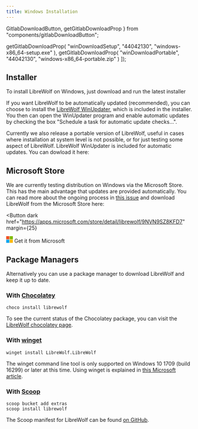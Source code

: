 ```yaml
---
title: Windows Installation
---
```


  GitlabDownloadButton,
  getGitlabDownloadProp
} from "components/gitlabDownloadButton";

  getGitlabDownloadProp(
    "winDownloadSetup",
    "44042130",
    "windows-x86_64-setup.exe"
  ),
  getGitlabDownloadProp(
    "winDownloadPortable",
    "44042130",
    "windows-x86_64-portable.zip"
  )
]);

<InstallationHeader />

## Installer

To install LibreWolf on Windows, just download and run the latest installer

<GitlabDownloadButton id="winDownloadSetup" />

If you want LibreWolf to be automatically updated (recommended), you can choose
to install the
[LibreWolf WinUpdater](https://codeberg.org/ltguillaume/librewolf-winupdater),
which is included in the installer. You then can open the WinUpdater program and
enable automatic updates by checking the box "Schedule a task for automatic
update checks...".

Currently we also release a portable version of LibreWolf, useful in cases where
installation at system level is not possible, or for just testing some aspect of
LibreWolf. LibreWolf WinUpdater is included for automatic updates. You can
dowload it here:

<GitlabDownloadButton id="winDownloadPortable" />

## Microsoft Store

We are currently testing distribution on Windows via the Microsoft Store. This
has the main advantage that updates are provided automatically. You can read
more about the ongoing process in
[this issue](https://gitlab.com/librewolf-community/browser/windows/-/issues/108)
and download LibreWolf from the Microsoft Store here:

<Button
  dark
  href="https://apps.microsoft.com/store/detail/librewolf/9NVN9SZ8KFD7"
  margin={25}
>
  <svg width="18" height="18" fill="none" xmlns="http://www.w3.org/2000/svg">
    <path d="M8.556 0H0v8.56h8.556z" fill="#f25022" />
    <path d="M18 0H9.444v8.56H18z" fill="#7fba00" />
    <path d="M8.556 9.44H0V18h8.556z" fill="#00a4ef" />
    <path d="M18 9.44H9.444V18H18z" fill="#ffb900" />
  </svg>
  Get it from Microsoft
</Button>

## Package Managers

Alternatively you can use a package manager to download LibreWolf and keep it up
to date.

### With [Chocolatey](https://chocolatey.org/)

```
choco install librewolf
```

To see the current status of the Chocolatey package, you can visit the
[LibreWolf chocolatey page](https://community.chocolatey.org/packages/librewolf).

### With [winget](https://github.com/microsoft/winget-cli)

```
winget install LibreWolf.LibreWolf
```

The winget command line tool is only supported on Windows 10 1709 (build 16299)
or later at this time. Using winget is explained in
[this Microsoft article](https://docs.microsoft.com/en-us/windows/package-manager/winget/#production-recommended).

### With [Scoop](https://scoop.sh)

```
scoop bucket add extras
scoop install librewolf
```

The Scoop manifest for LibreWolf can be found
[on GitHub](https://github.com/ScoopInstaller/Extras/blob/master/bucket/librewolf.json).
